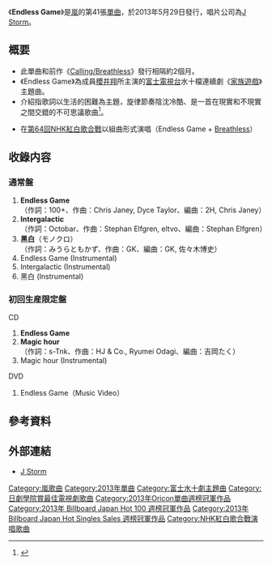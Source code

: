 {{Infobox Single
| Name           = Endless Game
| Cover          =
| Artist         = [[嵐|嵐]]
| Album          = [[LOVE_(嵐)|LOVE]]
| A-side         = Endless Game
| B-side         = Magic hour<br/>Intergalactic<br/>單色
| Released       = 2013年5月29日
| Format         = [[唱片|唱片]]
| Recorded       = 
| Genre          = [[J-POP|J-POP]]
| Length         = 
| Label          = [[J_Storm|J Storm]]
| Writer         = 
| Producer       = 
| Certification  = 
| Chart position = 
| Last single    = [[Calling/Breathless|Calling/Breathless]]<br/>（2013年）
| This single    = '''Endless Game'''<br />（2013年）
| Next single    = [[Bittersweet|Bittersweet]]<br />（2014年）
| Misc           = {{Extra music sample |filename=ARASHI Endless Game.ogg |title=《Endless Game》副歌節錄 |Type=單曲}}
}}

《'''Endless Game'''》是[[嵐|嵐]]的第41張[[單曲|單曲]]，於2013年5月29日發行，唱片公司為[[J_Storm|J Storm]]。

== 概要 ==
* 此單曲和前作《[[Calling/Breathless|Calling/Breathless]]》發行相隔約2個月。
* 《Endless Game》為成員[[櫻井翔|櫻井翔]]所主演的[[富士電視台|富士電視台]]水十檔連續劇《[[家族遊戲|家族遊戲]]》主題曲。
* 介紹指歌詞以生活的困難為主題，旋律節奏陰沈冷酷、是一首在現實和不現實之間交錯的不可思議歌曲<ref>{{Cite web |url=http://tower.jp/item/3243108/Endless-Game-%5BCD%EF%BC%8BDVD%5D%EF%BC%9C%E5%88%9D%E5%9B%9E%E7%94%9F%E7%94%A3%E9%99%90%E5%AE%9A%E7%9B%A4%EF%BC%9E |title=Endless Game ［CD+DVD］＜初回生産限定盤＞ |accessdate=2020-09-25 |archive-date=2019-06-19 |archive-url=https://web.archive.org/web/20190619225923/https://tower.jp/item/3243108/Endless-Game-%5BCD%EF%BC%8BDVD%5D%EF%BC%9C%E5%88%9D%E5%9B%9E%E7%94%9F%E7%94%A3%E9%99%90%E5%AE%9A%E7%9B%A4%EF%BC%9E |dead-url=no }}</ref>。
<!--
== 排行榜成績 ==
-->
* 在[[第64回NHK紅白歌合戰|第64回NHK紅白歌合戰]]以組曲形式演唱（Endless Game + [[Calling/Breathless|Breathless]]）

== 收錄内容 ==
===通常盤===
# '''Endless Game'''<br/>（作詞：100+、作曲：Chris Janey, Dyce Taylor、編曲：2H, Chris Janey）
# '''Intergalactic'''<br/>（作詞：Octobar、作曲：Stephan Elfgren, eltvo、編曲：Stephan Elfgren）
# '''黑白'''（モノクロ）<br/>（作詞：みうらともかず、作曲：GK、編曲：GK, 佐々木博史）
# Endless Game (Instrumental)
# Intergalactic (Instrumental)
# 黑白 (Instrumental)

===初回生産限定盤===
;CD
# '''Endless Game'''
# '''Magic hour'''<br/>（作詞：s-Tnk、作曲：HJ & Co., Ryumei Odagi、編曲：吉岡たく）
# Magic hour (Instrumental)

;DVD
# Endless Game（Music Video）

== 參考資料 ==
{{Reflist}}

== 外部連結 ==
* [https://archive.is/20130501002053/http://www.j-storm.co.jp/arashi/disco/single/s_35.html J Storm]{{ja icon}}

{{嵐}}
{{日劇學院賞最佳電視劇歌曲}}

{{富士水十劇主題曲2010年代前半部}}

{{Oricon單曲週榜冠軍 (2013年)|2013年6月10日}}
{{Billboard JAPAN Hot 100 週榜冠軍 (2013年)|2013年6月10日}}
{{Billboard Japan Hot Singles Sales 週榜冠軍 (2013年)|2013年6月10日}}
{{TV LIFE年度日劇大賞最佳主題曲獎}}
[[Category:嵐歌曲|Category:嵐歌曲]]
[[Category:2013年單曲|Category:2013年單曲]]
[[Category:富士水十劇主題曲|Category:富士水十劇主題曲]]
[[Category:日劇學院賞最佳電視劇歌曲|Category:日劇學院賞最佳電視劇歌曲]]
[[Category:2013年Oricon單曲週榜冠軍作品|Category:2013年Oricon單曲週榜冠軍作品]]
[[Category:2013年_Billboard_Japan_Hot_100_週榜冠軍作品|Category:2013年 Billboard Japan Hot 100 週榜冠軍作品]]
[[Category:2013年_Billboard_Japan_Hot_Singles_Sales_週榜冠軍作品|Category:2013年 Billboard Japan Hot Singles Sales 週榜冠軍作品]]
[[Category:NHK紅白歌合戰演唱歌曲|Category:NHK紅白歌合戰演唱歌曲]]